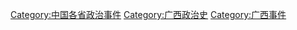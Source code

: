 [[Category:中国各省政治事件|Category:中国各省政治事件]]
[[Category:广西政治史|Category:广西政治史]]
[[Category:广西事件|Category:广西事件]]